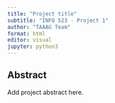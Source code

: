 ```yaml
---
title: "Project title"
subtitle: "INFO 523 - Project 1"
author: "TAAAG Team"
format: html
editor: visual
jupyter: python3
---
```


## Abstract

Add project abstract here.
